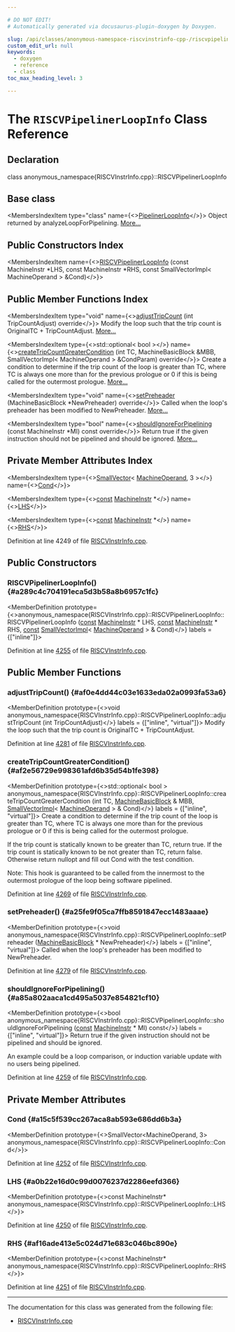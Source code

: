 ```yaml
---

# DO NOT EDIT!
# Automatically generated via docusaurus-plugin-doxygen by Doxygen.

slug: /api/classes/anonymous-namespace-riscvinstrinfo-cpp-/riscvpipelinerloopinfo
custom_edit_url: null
keywords:
  - doxygen
  - reference
  - class
toc_max_heading_level: 3

---
```





# The `RISCVPipelinerLoopInfo` Class Reference

<DoxygenPage pluginConfig={pluginConfig}>



## Declaration

<CodeBlock>class anonymous_namespace{RISCVInstrInfo.cpp}::RISCVPipelinerLoopInfo</CodeBlock>

## Base class

<MembersIndex>

<MembersIndexItem
  type="class"
  name={<><a href="/docs/api/classes/llvm/targetinstrinfo/pipelinerloopinfo">PipelinerLoopInfo</a></>}>
Object returned by analyzeLoopForPipelining. <a href="/docs/api/classes/llvm/targetinstrinfo/pipelinerloopinfo/#details">More...</a>
</MembersIndexItem>

</MembersIndex>

## Public Constructors Index

<MembersIndex>

<MembersIndexItem
  name={<><a href="#a289c4c704191eca5d3b58a8b6957c1fc">RISCVPipelinerLoopInfo</a> (const MachineInstr &#42;LHS, const MachineInstr &#42;RHS, const SmallVectorImpl&lt; MachineOperand &gt; &amp;Cond)</>}>
</MembersIndexItem>

</MembersIndex>

## Public Member Functions Index

<MembersIndex>

<MembersIndexItem
  type="void"
  name={<><a href="#af0e4dd44c03e1633eda02a0993fa53a6">adjustTripCount</a> (int TripCountAdjust) override</>}>
Modify the loop such that the trip count is OriginalTC + TripCountAdjust. <a href="#af0e4dd44c03e1633eda02a0993fa53a6">More...</a>
</MembersIndexItem>

<MembersIndexItem
  type={<>std::optional&lt; bool &gt;</>}
  name={<><a href="#af2e56729e998361afd6b35d54b1fe398">createTripCountGreaterCondition</a> (int TC, MachineBasicBlock &amp;MBB, SmallVectorImpl&lt; MachineOperand &gt; &amp;CondParam) override</>}>
Create a condition to determine if the trip count of the loop is greater than TC, where TC is always one more than for the previous prologue or 0 if this is being called for the outermost prologue. <a href="#af2e56729e998361afd6b35d54b1fe398">More...</a>
</MembersIndexItem>

<MembersIndexItem
  type="void"
  name={<><a href="#a25fe9f05ca7ffb8591847ecc1483aaae">setPreheader</a> (MachineBasicBlock &#42;NewPreheader) override</>}>
Called when the loop&#39;s preheader has been modified to NewPreheader. <a href="#a25fe9f05ca7ffb8591847ecc1483aaae">More...</a>
</MembersIndexItem>

<MembersIndexItem
  type="bool"
  name={<><a href="#a85a802aaca1cd495a5037e854821cf10">shouldIgnoreForPipelining</a> (const MachineInstr &#42;MI) const override</>}>
Return true if the given instruction should not be pipelined and should be ignored. <a href="#a85a802aaca1cd495a5037e854821cf10">More...</a>
</MembersIndexItem>

</MembersIndex>

## Private Member Attributes Index

<MembersIndex>

<MembersIndexItem
  type={<><a href="/docs/api/classes/llvm/smallvector">SmallVector</a>&lt; <a href="/docs/api/classes/llvm/machineoperand">MachineOperand</a>, 3 &gt;</>}
  name={<><a href="#a15c5f539cc267aca8ab593e686dd6b3a">Cond</a></>}>
</MembersIndexItem>

<MembersIndexItem
  type={<><a href="/docs/api/files/lib/lib/target/lib/target/aarch64/aarch64promoteconstant-cpp/#a90f8350fecae261c25be85d38b451bff">const</a> <a href="/docs/api/classes/llvm/machineinstr">MachineInstr</a> &#42;</>}
  name={<><a href="#a0b22e16d0c99d0076237d2286eefd366">LHS</a></>}>
</MembersIndexItem>

<MembersIndexItem
  type={<><a href="/docs/api/files/lib/lib/target/lib/target/aarch64/aarch64promoteconstant-cpp/#a90f8350fecae261c25be85d38b451bff">const</a> <a href="/docs/api/classes/llvm/machineinstr">MachineInstr</a> &#42;</>}
  name={<><a href="#af16ade413e5c024d71e683c046bc890e">RHS</a></>}>
</MembersIndexItem>

</MembersIndex>


Definition at line 4249 of file <a href="/docs/api/files/lib/lib/target/lib/target/riscv/riscvinstrinfo-cpp">RISCVInstrInfo.cpp</a>.

<SectionDefinition>

## Public Constructors

### RISCVPipelinerLoopInfo() {#a289c4c704191eca5d3b58a8b6957c1fc}

<MemberDefinition
  prototype={<>anonymous&#95;namespace&#123;RISCVInstrInfo.cpp&#125;::RISCVPipelinerLoopInfo::RISCVPipelinerLoopInfo (<a href="/docs/api/files/lib/lib/target/lib/target/aarch64/aarch64promoteconstant-cpp/#a90f8350fecae261c25be85d38b451bff">const</a> <a href="/docs/api/classes/llvm/machineinstr">MachineInstr</a> &#42; LHS, <a href="/docs/api/files/lib/lib/target/lib/target/aarch64/aarch64promoteconstant-cpp/#a90f8350fecae261c25be85d38b451bff">const</a> <a href="/docs/api/classes/llvm/machineinstr">MachineInstr</a> &#42; RHS, <a href="/docs/api/files/lib/lib/target/lib/target/aarch64/aarch64promoteconstant-cpp/#a90f8350fecae261c25be85d38b451bff">const</a> <a href="/docs/api/classes/llvm/smallvectorimpl">SmallVectorImpl</a>&lt; <a href="/docs/api/classes/llvm/machineoperand">MachineOperand</a> &gt; &amp; Cond)</>}
  labels = {["inline"]}>

Definition at line <a href="/docs/api/files/lib/lib/target/lib/target/riscv/riscvinstrinfo-cpp/#l04255">4255</a> of file <a href="/docs/api/files/lib/lib/target/lib/target/riscv/riscvinstrinfo-cpp">RISCVInstrInfo.cpp</a>.
</MemberDefinition>

</SectionDefinition>

<SectionDefinition>

## Public Member Functions

### adjustTripCount() {#af0e4dd44c03e1633eda02a0993fa53a6}

<MemberDefinition
  prototype={<>void anonymous&#95;namespace&#123;RISCVInstrInfo.cpp&#125;::RISCVPipelinerLoopInfo::adjustTripCount (int TripCountAdjust)</>}
  labels = {["inline", "virtual"]}>
Modify the loop such that the trip count is OriginalTC + TripCountAdjust.

Definition at line <a href="/docs/api/files/lib/lib/target/lib/target/riscv/riscvinstrinfo-cpp/#l04281">4281</a> of file <a href="/docs/api/files/lib/lib/target/lib/target/riscv/riscvinstrinfo-cpp">RISCVInstrInfo.cpp</a>.
</MemberDefinition>

### createTripCountGreaterCondition() {#af2e56729e998361afd6b35d54b1fe398}

<MemberDefinition
  prototype={<>std::optional&lt; bool &gt; anonymous&#95;namespace&#123;RISCVInstrInfo.cpp&#125;::RISCVPipelinerLoopInfo::createTripCountGreaterCondition (int TC, <a href="/docs/api/classes/llvm/machinebasicblock">MachineBasicBlock</a> &amp; MBB, <a href="/docs/api/classes/llvm/smallvectorimpl">SmallVectorImpl</a>&lt; <a href="/docs/api/classes/llvm/machineoperand">MachineOperand</a> &gt; &amp; Cond)</>}
  labels = {["inline", "virtual"]}>
Create a condition to determine if the trip count of the loop is greater than TC, where TC is always one more than for the previous prologue or 0 if this is being called for the outermost prologue.

If the trip count is statically known to be greater than TC, return true. If the trip count is statically known to be not greater than TC, return false. Otherwise return nullopt and fill out Cond with the test condition.

Note: This hook is guaranteed to be called from the innermost to the outermost prologue of the loop being software pipelined.

Definition at line <a href="/docs/api/files/lib/lib/target/lib/target/riscv/riscvinstrinfo-cpp/#l04269">4269</a> of file <a href="/docs/api/files/lib/lib/target/lib/target/riscv/riscvinstrinfo-cpp">RISCVInstrInfo.cpp</a>.
</MemberDefinition>

### setPreheader() {#a25fe9f05ca7ffb8591847ecc1483aaae}

<MemberDefinition
  prototype={<>void anonymous&#95;namespace&#123;RISCVInstrInfo.cpp&#125;::RISCVPipelinerLoopInfo::setPreheader (<a href="/docs/api/classes/llvm/machinebasicblock">MachineBasicBlock</a> &#42; NewPreheader)</>}
  labels = {["inline", "virtual"]}>
Called when the loop&#39;s preheader has been modified to NewPreheader.

Definition at line <a href="/docs/api/files/lib/lib/target/lib/target/riscv/riscvinstrinfo-cpp/#l04279">4279</a> of file <a href="/docs/api/files/lib/lib/target/lib/target/riscv/riscvinstrinfo-cpp">RISCVInstrInfo.cpp</a>.
</MemberDefinition>

### shouldIgnoreForPipelining() {#a85a802aaca1cd495a5037e854821cf10}

<MemberDefinition
  prototype={<>bool anonymous&#95;namespace&#123;RISCVInstrInfo.cpp&#125;::RISCVPipelinerLoopInfo::shouldIgnoreForPipelining (<a href="/docs/api/files/lib/lib/target/lib/target/aarch64/aarch64promoteconstant-cpp/#a90f8350fecae261c25be85d38b451bff">const</a> <a href="/docs/api/classes/llvm/machineinstr">MachineInstr</a> &#42; MI) const</>}
  labels = {["inline", "virtual"]}>
Return true if the given instruction should not be pipelined and should be ignored.

An example could be a loop comparison, or induction variable update with no users being pipelined.

Definition at line <a href="/docs/api/files/lib/lib/target/lib/target/riscv/riscvinstrinfo-cpp/#l04259">4259</a> of file <a href="/docs/api/files/lib/lib/target/lib/target/riscv/riscvinstrinfo-cpp">RISCVInstrInfo.cpp</a>.
</MemberDefinition>

</SectionDefinition>

<SectionDefinition>

## Private Member Attributes

### Cond {#a15c5f539cc267aca8ab593e686dd6b3a}

<MemberDefinition
  prototype={<>SmallVector&lt;MachineOperand, 3&gt; anonymous&#95;namespace&#123;RISCVInstrInfo.cpp&#125;::RISCVPipelinerLoopInfo::Cond</>}>

Definition at line <a href="/docs/api/files/lib/lib/target/lib/target/riscv/riscvinstrinfo-cpp/#l04252">4252</a> of file <a href="/docs/api/files/lib/lib/target/lib/target/riscv/riscvinstrinfo-cpp">RISCVInstrInfo.cpp</a>.
</MemberDefinition>

### LHS {#a0b22e16d0c99d0076237d2286eefd366}

<MemberDefinition
  prototype={<>const MachineInstr&#42; anonymous&#95;namespace&#123;RISCVInstrInfo.cpp&#125;::RISCVPipelinerLoopInfo::LHS</>}>

Definition at line <a href="/docs/api/files/lib/lib/target/lib/target/riscv/riscvinstrinfo-cpp/#l04250">4250</a> of file <a href="/docs/api/files/lib/lib/target/lib/target/riscv/riscvinstrinfo-cpp">RISCVInstrInfo.cpp</a>.
</MemberDefinition>

### RHS {#af16ade413e5c024d71e683c046bc890e}

<MemberDefinition
  prototype={<>const MachineInstr&#42; anonymous&#95;namespace&#123;RISCVInstrInfo.cpp&#125;::RISCVPipelinerLoopInfo::RHS</>}>

Definition at line <a href="/docs/api/files/lib/lib/target/lib/target/riscv/riscvinstrinfo-cpp/#l04251">4251</a> of file <a href="/docs/api/files/lib/lib/target/lib/target/riscv/riscvinstrinfo-cpp">RISCVInstrInfo.cpp</a>.
</MemberDefinition>

</SectionDefinition>

<hr/>

The documentation for this class was generated from the following file:

<ul>
<li><a href="/docs/api/files/lib/lib/target/lib/target/riscv/riscvinstrinfo-cpp">RISCVInstrInfo.cpp</a></li>
</ul>

</DoxygenPage>
